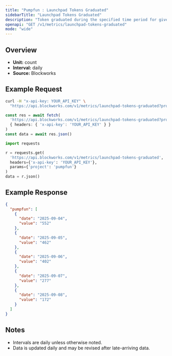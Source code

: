 ```yaml
---
title: "Pumpfun : Launchpad Tokens Graduated"
sidebarTitle: "Launchpad Tokens Graduated"
description: "Token graduated during the specified time period for given launchpad."
openapi: "GET /v1/metrics/launchpad-tokens-graduated"
mode: "wide"
---
```


## Overview

- **Unit:** count
- **Interval:** daily
- **Source:** Blockworks

## Example Request

<CodeGroup>

```bash cURL
curl -H "x-api-key: YOUR_API_KEY" \
  "https://api.blockworks.com/v1/metrics/launchpad-tokens-graduated?project=pumpfun"
```

```typescript TypeScript
const res = await fetch(
  'https://api.blockworks.com/v1/metrics/launchpad-tokens-graduated?project=pumpfun',
  { headers: { 'x-api-key': 'YOUR_API_KEY' } }
)
const data = await res.json()
```

```python Python
import requests

r = requests.get(
  'https://api.blockworks.com/v1/metrics/launchpad-tokens-graduated',
  headers={'x-api-key': 'YOUR_API_KEY'},
  params={'project': 'pumpfun'}
)
data = r.json()
```

</CodeGroup>

## Example Response

```json
{
  "pumpfun": [
    {
      "date": "2025-09-04",
      "value": "552"
    },
    {
      "date": "2025-09-05",
      "value": "462"
    },
    {
      "date": "2025-09-06",
      "value": "402"
    },
    {
      "date": "2025-09-07",
      "value": "277"
    },
    {
      "date": "2025-09-08",
      "value": "172"
    }
  ]
}
```

## Notes
- Intervals are daily unless otherwise noted.
- Data is updated daily and may be revised after late-arriving data.

